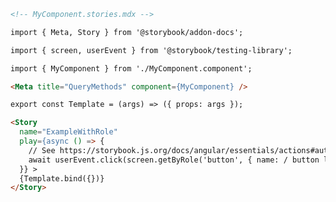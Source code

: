 ```md
<!-- MyComponent.stories.mdx -->

import { Meta, Story } from '@storybook/addon-docs';

import { screen, userEvent } from '@storybook/testing-library';

import { MyComponent } from './MyComponent.component';

<Meta title="QueryMethods" component={MyComponent} />

export const Template = (args) => ({ props: args });

<Story
  name="ExampleWithRole"
  play={async () => {
    // See https://storybook.js.org/docs/angular/essentials/actions#automatically-matching-args to learn how to setup logging in the Actions panel
    await userEvent.click(screen.getByRole('button', { name: / button label/i }));
  }} >
  {Template.bind({})}
</Story>
```